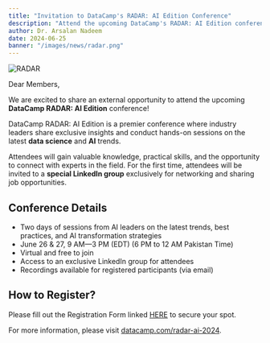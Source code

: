 ```yaml
---
title: "Invitation to DataCamp's RADAR: AI Edition Conference"
description: "Attend the upcoming DataCamp's RADAR: AI Edition conference on June 26th and 27th!"
author: Dr. Arsalan Nadeem
date: 2024-06-25
banner: "/images/news/radar.png"
---
```


![RADAR](https://www.rsap.pk/images/news/radar.png)

Dear Members,

We are excited to share an external opportunity to attend the upcoming **DataCamp RADAR: AI Edition** conference!

DataCamp RADAR: AI Edition is a premier conference where industry leaders share exclusive insights and conduct hands-on sessions on the latest **data science** and **AI** trends.

Attendees will gain valuable knowledge, practical skills, and the opportunity to connect with experts in the field. For the first time, attendees will be invited to a **special LinkedIn group** exclusively for networking and sharing job opportunities.

## Conference Details
- Two days of sessions from AI leaders on the latest trends, best practices, and AI transformation strategies
- June 26 & 27, 9 AM—3 PM (EDT) (6 PM to 12 AM Pakistan Time)
- Virtual and free to join
- Access to an exclusive LinkedIn group for attendees
- Recordings available for registered participants (via email)

## How to Register?

Please fill out the Registration Form linked [HERE](https://www.datacamp.com/radar-ai-2024) to secure your spot.

For more information, please visit [datacamp.com/radar-ai-2024](https://www.datacamp.com/radar-ai-2024).
